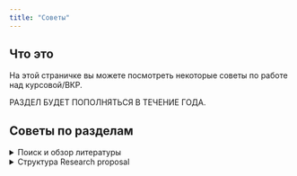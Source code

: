 ```yaml
---
title: "Советы"
---
```


## Что это

На этой страничке вы можете посмотреть некоторые советы по работе над курсовой/ВКР.

РАЗДЕЛ БУДЕТ ПОПОЛНЯТЬСЯ В ТЕЧЕНИЕ ГОДА.

## Советы по разделам

<details>

<summary>Поиск и обзор литературы</summary>

Количество источников в списке литературы никак не регламентируется, но по моей субъективной оценке в вашем списке литературы должно быть хотя бы 20 источников, большинство из которых --- англоязычные эмпирические, опубликованные в хороших журналах.

Критерий, который я могу предложить для определения хороших журналов, такой. Журнал должен находиться в первом или втором квартиле (Q1 или Q2) в области "Economics, Econometrics". Квартили журналом рекомендую смотреть на сайте [SJR](https://www.scimagojr.com/).

В процессе чтения эмпирических статей я рекомендую заносить ключевую информацию о них в таблицу [примерно такого вида](https://docs.google.com/spreadsheets/d/10Lcw_3SHWKwL8YY8o91tbtVE0EdSW14gPCcQzxEJzfw/edit?usp=sharing).

При оформлении ссылок на литературу, а также списка литературы предпочтителен APA-style. Примеры оформления можно посмотреть по [ссылке](https://www.scribbr.com/category/apa-examples/).

</details>

<details>

<summary>Структура Research proposal</summary>

Составление Research proposal (aka "Предложение по исследованию") является первым содержательным этапом при подготовке курсовой/ВКР.

Как правило, Research proposal включает в себя описание следующих элементов:

1.  **Исследовательский вопрос**: что хотите исследовать, и почему этот вопрос интересен (мотивация исследования, в идеале --- со ссылками на литературу). Отталкивайтесь от интересного явления, которое хотите объяснить или исследовать.

2.  Выдвигаемые **гипотезы** относительно исследовательского вопроса (формулировка в обычном, смысловом контексте). Обоснование гипотез --- почему и из каких соображений они выдвигаются: какой механизм обеспечивает те причинно-следственные связи, которые лежат в основе ваших гипотез. Здесь тоже в идеале нужно использовать при аргументации ссылки на литературу.

3.  Какие **данные** для этого понадобятся или уже собраны: что должно быть единицей наблюдения, какая должна быть выборка, какой тип данных. Потенциальный или фактический **источник данных** (или источники), т. е. база данных, на которой такое исследование может быть проведено: название, описание (что, кем, когда и как собиралось, измерялось, описывалось и т.п.), ссылка на страницу в интернете.

4.  Какие **переменные**, т. е. характеристики (признаки) объектов наблюдения необходимы. Какие переменные доступны в имеющихся источниках: за какой период, для какой выборки. Описание этих переменных (единицы измерения, особенности измерения и т. п.). Какие из них являются переменными интереса, а какие --- контрольными переменными.

5.  Спецификация **модели**: набор регрессоров, форма зависимости. Обоснование модели (из общих смысловых и экономических соображений).

6.  **Эконометрическая формулировка гипотез**: постановка гипотез в содержательной и статистической формах. Выбор и обоснование критерия для проверки гипотез.

7.  **Policy Conclusions** (возможные практические применения результатов исследования): кому результаты такого исследования могут быть полезны и как их можно использовать.

</details>

